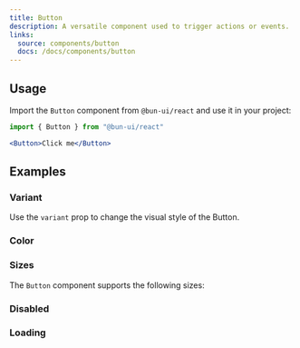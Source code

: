 ```yaml
---
title: Button
description: A versatile component used to trigger actions or events.
links:
  source: components/button
  docs: /docs/components/button
---
```


<ComponentPreview name="button-basic" />

## Usage

Import the `Button` component from `@bun-ui/react` and use it in your project:

```jsx
import { Button } from "@bun-ui/react"
```

```jsx
<Button>Click me</Button>
```

## Examples

### Variant

Use the `variant` prop to change the visual style of the Button.

<ComponentPreview name="button-variants" />

### Color

<ComponentPreview name="button-colors" />

### Sizes

The `Button` component supports the following sizes:

<ComponentPreview name="button-sizes" />

### Disabled

<ComponentPreview name="button-disabled" />

### Loading

<ComponentPreview name="button-spinner" />

